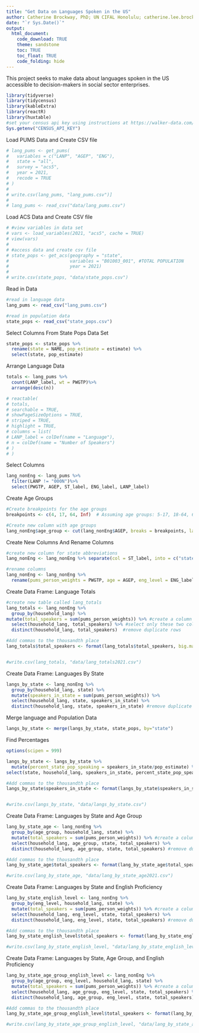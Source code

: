 ```yaml
---
title: "Get Data on Languages Spoken in the US"
author: Catherine Brockway, PhD; UN CIFAL Honolulu; catherine.lee.brockway@gmail.com
date: "`r Sys.Date()`"
output: 
  html_document:
    code_download: TRUE
    theme: sandstone
    toc: TRUE
    toc_float: TRUE
    code_folding: hide
---
```


This project seeks to make data about languages spoken in the US accessible to decision-makers in social sector enterprises. 

```r
library(tidyverse)
library(tidycensus)
library(kableExtra)
library(reactR)
library(huxtable)
#set your census api key using instructions at https://walker-data.com/tidycensus/reference/census_api_key.html
Sys.getenv("CENSUS_API_KEY")
```

Load PUMS Data and Create CSV file
```r
# lang_pums <- get_pums(
#   variables = c("LANP", "AGEP", "ENG"),
#   state = "all",
#   survey = "acs5",
#   year = 2021,
#   recode = TRUE
# )
# 
# write.csv(lang_pums, "lang_pums.csv")]
# 
# lang_pums <- read_csv("data/lang_pums.csv")
```


Load ACS Data and Create CSV file
```r
# #view variables in data set
# vars <- load_variables(2021, "acs5", cache = TRUE)
# view(vars)
# 
# #access data and create csv file
# state_pops <- get_acs(geography = "state", 
#                       variables = "B01003_001", #TOTAL POPULATION
#                       year = 2021)
# 
# write.csv(state_pops, "data/state_pops.csv")
```

Read in Data
```r
#read in language data
lang_pums <- read_csv("lang_pums.csv")

#read in population data
state_pops <- read_csv("state_pops.csv")
```

Select Columns From State Pops Data Set 
```r
state_pops <- state_pops %>%
  rename(state = NAME, pop_estimate = estimate) %>% 
  select(state, pop_estimate)
```


Arrange Language Data
```r
totals <- lang_pums %>%
  count(LANP_label, wt = PWGTP)%>%
  arrange(desc(n))
```


```r
# reactable(
# totals,
# searchable = TRUE,
# showPageSizeOptions = TRUE,
# striped = TRUE,
# highlight = TRUE,
# columns = list(
# LANP_label = colDef(name = "Language"),
# n = colDef(name = "Number of Speakers")
# )
# )
```

Select Columns
```r
lang_nonEng <- lang_pums %>%
  filter(LANP != "000N")%>%
  select(PWGTP, AGEP, ST_label, ENG_label, LANP_label)
```

Create Age Groups
```r
#Create breakpoints for the age groups
breakpoints <- c(4, 17, 64, Inf)  # Assuming age groups: 5-17, 18-64, 65 and above

#Create new column with age groups
lang_nonEng$age_group <- cut(lang_nonEng$AGEP, breaks = breakpoints, labels = c("Youth", "Adult", "Senior"))
```

Create New Columns And Rename Columns
```r
#create new column for state abbreviations
lang_nonEng <- lang_nonEng %>% separate(col = ST_label, into = c("state", "state_abb"), sep = "/")

#rename columns
lang_nonEng <- lang_nonEng %>%
  rename(pums_person_weights = PWGTP, age = AGEP, eng_level = ENG_label, household_lang = LANP_label)
```

Create Data Frame: Language Totals 
```r
#create new table called lang_totals
lang_totals <- lang_nonEng %>%
  group_by(household_lang) %>% 
mutate(total_speakers = sum(pums_person_weights)) %>% #create a column called total_speakers
  select(household_lang, total_speakers) %>% #select only these two columns
  distinct(household_lang, total_speakers)  #remove duplicate rows

#Add commas to the thousandth place
lang_totals$total_speakers <- format(lang_totals$total_speakers, big.mark = ",", scientific = FALSE)


#write.csv(lang_totals, "data/lang_totals2021.csv")
```

Create Data Frame: Languages By State
```r
langs_by_state <- lang_nonEng %>% 
  group_by(household_lang, state) %>%
  mutate(speakers_in_state = sum(pums_person_weights)) %>% 
  select(household_lang, state, speakers_in_state) %>% 
  distinct(household_lang, state, speakers_in_state) #remove duplicate rows
```

Merge language and Population Data
```r
langs_by_state <- merge(langs_by_state, state_pops, by="state")
```

Find Percentages
```r
options(scipen = 999)

langs_by_state <- langs_by_state %>% 
  mutate(percent_state_pop_speaking = speakers_in_state/pop_estimate) %>%   mutate(across(where(is.numeric), ~ round(., digits = 4))) %>%  #Round percentages to two decimal places
select(state, household_lang, speakers_in_state, percent_state_pop_speaking) #select columns

#Add commas to the thousandth place
langs_by_state$speakers_in_state <- format(langs_by_state$speakers_in_state, big.mark = ",", scientific = FALSE)


#write.csv(langs_by_state, "data/langs_by_state.csv")
```


Create Data Frame: Languages by State and Age Group
```r
lang_by_state_age <- lang_nonEng %>%
  group_by(age_group, household_lang, state) %>%
  mutate(total_speakers = sum(pums_person_weights)) %>% #create a column called total_speakers
  select(household_lang, age_group, state, total_speakers) %>%
  distinct(household_lang, age_group, state, total_speakers) #remove duplicate rows

#Add commas to the thousandth place
lang_by_state_age$total_speakers <- format(lang_by_state_age$total_speakers, big.mark = ",", scientific = FALSE)

#write.csv(lang_by_state_age, "data/lang_by_state_age2021.csv")
```



Create Data Frame: Languages by State and English Proficiency
```r
lang_by_state_english_level <- lang_nonEng %>%
  group_by(eng_level, household_lang, state) %>%
  mutate(total_speakers = sum(pums_person_weights)) %>% #create a column called total_speakers
  select(household_lang, eng_level, state, total_speakers) %>%
  distinct(household_lang, eng_level, state, total_speakers) #remove duplicate rows

#Add commas to the thousandth place
lang_by_state_english_level$total_speakers <- format(lang_by_state_english_level$total_speakers, big.mark = ",", scientific = FALSE)

#write.csv(lang_by_state_english_level, "data/lang_by_state_english_level2021.csv")
```


Create Data Frame: Languages by State, Age Group, and English Proficiency
```r
lang_by_state_age_group_english_level <- lang_nonEng %>%
  group_by(age_group, eng_level, household_lang, state) %>%
  mutate(total_speakers = sum(pums_person_weights)) %>% #create a column called total_speakers
  select(household_lang, age_group, eng_level, state, total_speakers) %>%
  distinct(household_lang, age_group, eng_level, state, total_speakers) #remove duplicate rows

#Add commas to the thousandth place
lang_by_state_age_group_english_level$total_speakers <- format(lang_by_state_age_group_english_level$total_speakers, big.mark = ",", scientific = FALSE)

#write.csv(lang_by_state_age_group_english_level, "data/lang_by_state_age_group_english_level2021.csv")
```

